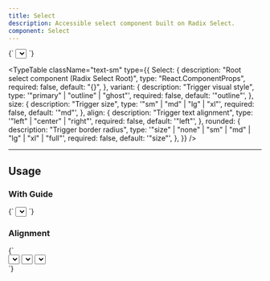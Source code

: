 ```yaml
---
title: Select
description: Accessible select component built on Radix Select.
component: Select
---
```


<LiveComponent language="tsx">
{`

  <Select>
    <SelectTrigger>
      <SelectValue placeholder="Please select" />
    </SelectTrigger>
    <SelectContent>
      <SelectItem value="item-1">Select Item 1</SelectItem>
      <SelectItem value="item-2">Select Item 2</SelectItem>
      <SelectItem value="item-3">Select Item 3</SelectItem>
    </SelectContent>
  </Select>
`}
</LiveComponent>

<TypeTable
  className="text-sm"
  type={{
    Select: {
      description: "Root select component (Radix Select Root)",
      type: "React.ComponentProps<typeof SelectPrimitive.Root>",
      required: false,
      default: "{}",
    },
    variant: {
      description: "Trigger visual style",
      type: '"primary" | "outline" | "ghost"',
      required: false,
      default: '"outline"',
    },
    size: {
      description: "Trigger size",
      type: '"sm" | "md" | "lg" | "xl"',
      required: false,
      default: '"md"',
    },
    align: {
      description: "Trigger text alignment",
      type: '"left" | "center" | "right"',
      required: false,
      default: '"left"',
    },
    rounded: {
      description: "Trigger border radius",
      type: '"size" | "none" | "sm" | "md" | "lg" | "xl" | "full"',
      required: false,
      default: '"size"',
    },
  }}
/>

---

## Usage

### With Guide

<LiveComponent language="tsx">
{`

  <Select>
    <SelectTrigger>
      <SelectGuide>Select</SelectGuide>
      <SelectValue placeholder="Please select" />
    </SelectTrigger>
    <SelectContent>
      <SelectItem value="item-1">Select Item 1</SelectItem>
      <SelectItem value="item-2">Select Item 2</SelectItem>
      <SelectItem value="item-3">Select Item 3</SelectItem>
    </SelectContent>
  </Select>
`}
</LiveComponent>


### Alignment

<LiveComponent language="tsx">
{`

  <div className="flex flex-row gap-4 w-full justify-center">
    <Select>
      <SelectTrigger align="left" className="w-full">
        <SelectValue placeholder="Left" />
      </SelectTrigger>
      <SelectContent>
        <SelectItem value="item-1">Select Item 1</SelectItem>
        <SelectItem value="item-2">Select Item 2</SelectItem>
        <SelectItem value="item-3">Select Item 3</SelectItem>
      </SelectContent>
    </Select>
    <Select>
      <SelectTrigger align="center" className="w-full">
        <SelectValue placeholder="Center" />
      </SelectTrigger>
      <SelectContent>
        <SelectItem value="item-1">Select Item 1</SelectItem>
        <SelectItem value="item-2">Select Item 2</SelectItem>
        <SelectItem value="item-3">Select Item 3</SelectItem>
      </SelectContent>
    </Select>
    <Select>
      <SelectTrigger align="right" className="w-full">
        <SelectValue placeholder="Right" />
      </SelectTrigger>
      <SelectContent>
        <SelectItem value="item-1">Select Item 1</SelectItem>
        <SelectItem value="item-2">Select Item 2</SelectItem>
        <SelectItem value="item-3">Select Item 3</SelectItem>
      </SelectContent>
    </Select>
  </div>
`}
</LiveComponent>


